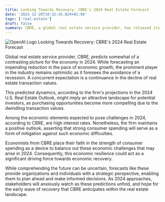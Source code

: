 ```yaml
---
title: Looking Towards Recovery: CBRE's 2024 Real Estate Forecast
date: '2023-12-20T10:32:45.024+01:00'
tags: ['real-estate']
draft: false
summary: CBRE, a global real estate service provider, has released its 2024 Real Estate Forecast, predicting a reduction in economic growth but avoiding a recession. The forecast also anticipates a decline in real estate transaction values, which could present attractive opportunities for investors. Despite challenges such as high interest rates, CBRE remains optimistic, citing strong consumer spending as a mitigating factor. The firm believes that consumer spending will drive economic recovery in 2024. While the future is uncertain, forecasts like these provide organizations and individuals with strategic perspectives to plan ahead and make informed decisions. Stakeholders will closely monitor these predictions and hope for the early wave of recovery that CBRE expects in the real estate market.
---
```

![OpenAI Logo](https://oaidalleapiprodscus.blob.core.windows.net/private/org-vHrySCQrXNxauR0SZniobaA9/user-9wwPEhf2bVKKq3deqc19moT1/img-DgECpQqXmGtX4nLve0QuWXh6.png?st=2023-12-20T08%3A32%3A41Z&se=2023-12-20T10%3A32%3A41Z&sp=r&sv=2021-08-06&sr=b&rscd=inline&rsct=image/png&skoid=6aaadede-4fb3-4698-a8f6-684d7786b067&sktid=a48cca56-e6da-484e-a814-9c849652bcb3&skt=2023-12-20T01%3A05%3A56Z&ske=2023-12-21T01%3A05%3A56Z&sks=b&skv=2021-08-06&sig=XM4fQqbxw0dA0S5jGtwnrl1SXelErUyuzeyvyJQRA4g%3D)
Looking Towards Recovery: CBRE's 2024 Real Estate Forecast

Global real estate service provider, CBRE, predicts somewhat of a contrasting picture for the economy in 2024. While forecasting an impending reduction in the pace of economic growth, the prominent player in the industry remains optimistic as it foresees the avoidance of a recession. A concurrent expectation is a continuance in the decline of real estate transaction values.

This predicted dynamics, according to the firm's projections in the 2024 U.S. Real Estate Outlook, might imply an attractive landscape for potential investors, as purchasing opportunities become more compelling due to the dwindling transaction values.

Among the economic elements expected to pose challenges in 2024, according to CBRE, are high interest rates. Nonetheless, the firm maintains a positive outlook, asserting that strong consumer spending will serve as a form of mitigation against such economic difficulties.

Economists from CBRE place their faith in the strength of consumer spending as a device to balance out these economic challenges that may arise in 2024. Consequently, this economic resilience could act as a significant driving force towards economic recovery.

While comprehending the future can be uncertain, forecasts like these provide organizations and individuals with a strategic perspective, enabling them to plan ahead and make informed decisions. As 2024 approaches, stakeholders will anxiously watch as these predictions unfold, and hope for the early wave of recovery that CBRE anticipates within the real estate landscape.


